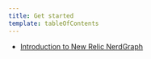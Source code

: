 ```yaml
---
title: Get started
template: tableOfContents
---
```


* [Introduction to New Relic NerdGraph](/docs/apis/nerdgraph/get-started/introduction-new-relic-nerdgraph)
